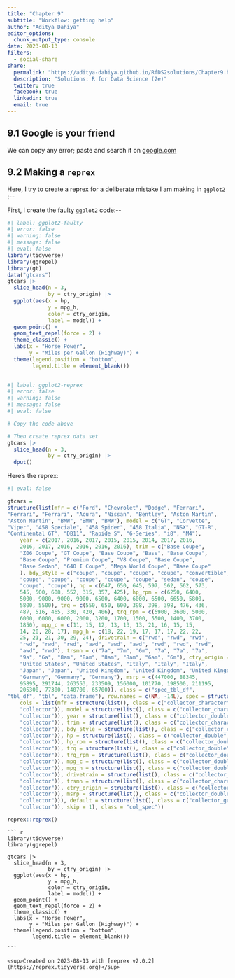 ```yaml
---
title: "Chapter 9"
subtitle: "Workflow: getting help"
author: "Aditya Dahiya"
editor_options: 
  chunk_output_type: console
date: 2023-08-13
filters:
  - social-share
share:
  permalink: "https://aditya-dahiya.github.io/RfDS2solutions/Chapter9.html"
  description: "Solutions: R for Data Science (2e)"
  twitter: true
  facebook: true
  linkedin: true
  email: true
---
```


## 9.1 Google is your friend

We can copy any error; paste and search it on [google.com](www.google.com)

## 9.2 Making a `reprex`

Here, I try to create a reprex for a deliberate mistake I am making in `ggplot2` :\--

First, I create the faulty `ggplot2` code:\--

```r
#| label: ggplot2-faulty
#| error: false
#| warning: false
#| message: false
#| eval: false
library(tidyverse)
library(ggrepel)
library(gt)
data("gtcars")
gtcars |>
  slice_head(n = 3, 
             by = ctry_origin) |>
  ggplot(aes(x = hp,
             y = mpg_h,
             color = ctry_origin,
             label = model)) +
  geom_point() +
  geom_text_repel(force = 2) +
  theme_classic() +
  labs(x = "Horse Power",
       y = "Miles per Gallon (Highway)") +
  theme(legend.position = "bottom",
        legend.title = element_blank())
  
```

```r
#| label: ggplot2-reprex
#| error: false
#| warning: false
#| message: false
#| eval: false

# Copy the code above

# Then create reprex data set
gtcars |>
  slice_head(n = 3, 
             by = ctry_origin) |>
  dput()

```

Here's the reprex:

```r
#| eval: false

gtcars = 
structure(list(mfr = c("Ford", "Chevrolet", "Dodge", "Ferrari", 
"Ferrari", "Ferrari", "Acura", "Nissan", "Bentley", "Aston Martin", 
"Aston Martin", "BMW", "BMW", "BMW"), model = c("GT", "Corvette", 
"Viper", "458 Speciale", "458 Spider", "458 Italia", "NSX", "GT-R", 
"Continental GT", "DB11", "Rapide S", "6-Series", "i8", "M4"), 
    year = c(2017, 2016, 2017, 2015, 2015, 2014, 2017, 2016, 
    2016, 2017, 2016, 2016, 2016, 2016), trim = c("Base Coupe", 
    "Z06 Coupe", "GT Coupe", "Base Coupe", "Base", "Base Coupe", 
    "Base Coupe", "Premium Coupe", "V8 Coupe", "Base Coupe", 
    "Base Sedan", "640 I Coupe", "Mega World Coupe", "Base Coupe"
    ), bdy_style = c("coupe", "coupe", "coupe", "coupe", "convertible", 
    "coupe", "coupe", "coupe", "coupe", "coupe", "sedan", "coupe", 
    "coupe", "coupe"), hp = c(647, 650, 645, 597, 562, 562, 573, 
    545, 500, 608, 552, 315, 357, 425), hp_rpm = c(6250, 6400, 
    5000, 9000, 9000, 9000, 6500, 6400, 6000, 6500, 6650, 5800, 
    5800, 5500), trq = c(550, 650, 600, 398, 398, 398, 476, 436, 
    487, 516, 465, 330, 420, 406), trq_rpm = c(5900, 3600, 5000, 
    6000, 6000, 6000, 2000, 3200, 1700, 1500, 5500, 1400, 3700, 
    1850), mpg_c = c(11, 15, 12, 13, 13, 13, 21, 16, 15, 15, 
    14, 20, 28, 17), mpg_h = c(18, 22, 19, 17, 17, 17, 22, 22, 
    25, 21, 21, 30, 29, 24), drivetrain = c("rwd", "rwd", "rwd", 
    "rwd", "rwd", "rwd", "awd", "awd", "awd", "rwd", "rwd", "rwd", 
    "awd", "rwd"), trsmn = c("7a", "7m", "6m", "7a", "7a", "7a", 
    "9a", "6a", "8am", "8am", "8am", "8am", "6am", "6m"), ctry_origin = c("United States", 
    "United States", "United States", "Italy", "Italy", "Italy", 
    "Japan", "Japan", "United Kingdom", "United Kingdom", "United Kingdom", 
    "Germany", "Germany", "Germany"), msrp = c(447000, 88345, 
    95895, 291744, 263553, 233509, 156000, 101770, 198500, 211195, 
    205300, 77300, 140700, 65700)), class = c("spec_tbl_df", 
"tbl_df", "tbl", "data.frame"), row.names = c(NA, -14L), spec = structure(list(
    cols = list(mfr = structure(list(), class = c("collector_character", 
    "collector")), model = structure(list(), class = c("collector_character", 
    "collector")), year = structure(list(), class = c("collector_double", 
    "collector")), trim = structure(list(), class = c("collector_character", 
    "collector")), bdy_style = structure(list(), class = c("collector_character", 
    "collector")), hp = structure(list(), class = c("collector_double", 
    "collector")), hp_rpm = structure(list(), class = c("collector_double", 
    "collector")), trq = structure(list(), class = c("collector_double", 
    "collector")), trq_rpm = structure(list(), class = c("collector_double", 
    "collector")), mpg_c = structure(list(), class = c("collector_double", 
    "collector")), mpg_h = structure(list(), class = c("collector_double", 
    "collector")), drivetrain = structure(list(), class = c("collector_character", 
    "collector")), trsmn = structure(list(), class = c("collector_character", 
    "collector")), ctry_origin = structure(list(), class = c("collector_character", 
    "collector")), msrp = structure(list(), class = c("collector_double", 
    "collector"))), default = structure(list(), class = c("collector_guess", 
    "collector")), skip = 1), class = "col_spec"))

reprex::reprex()

```

````         
``` r
library(tidyverse)
library(ggrepel)

gtcars |>
  slice_head(n = 3, 
             by = ctry_origin) |>
  ggplot(aes(x = hp,
             y = mpg_h,
             color = ctry_origin,
             label = model)) +
  geom_point() +
  geom_text_repel(force = 2) +
  theme_classic() +
  labs(x = "Horse Power",
       y = "Miles per Gallon (Highway)") +
  theme(legend.position = "bottom",
        legend.title = element_blank())

```

<sup>Created on 2023-08-13 with [reprex v2.0.2](https://reprex.tidyverse.org)</sup>
````
